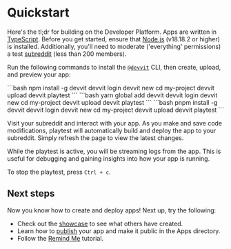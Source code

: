 
# Quickstart

Here's the tl;dr for building on the Developer Platform. Apps are written in [TypeScript](https://www.typescriptlang.org/). Before you get started, ensure that [Node.js](https://nodejs.org/) (v18.18.2 or higher) is installed. Additionally, you'll need to moderate ('everything' permissions) a test [subreddit](https://mods.reddithelp.com/hc/en-us/articles/360001766991-How-to-create-a-subreddit) (less than 200 members).

Run the following commands to install the [`@devvit`](https://www.npmjs.com/package/devvit) CLI, then create, upload, and preview your app:

<Tabs>
  <TabItem value="npm" label="npm" default>
```bash
npm install -g devvit
devvit login
devvit new
cd my-project
devvit upload
devvit playtest <my-subreddit>
```
  </TabItem>
  <TabItem value="yarn" label="Yarn">
```bash
yarn global add devvit
devvit login
devvit new
cd my-project
devvit upload
devvit playtest <my-subreddit>
```
  </TabItem>
  <TabItem value="pnpm" label="pnpm" default>
```bash
pnpm install -g devvit
devvit login
devvit new
cd my-project
devvit upload
devvit playtest <my-subreddit>
```
  </TabItem>
</Tabs>

Visit your subreddit and interact with your app. As you make and save code modifications, playtest will automatically build and deploy the app to your subreddit. Simply refresh the page to view the latest changes.

While the playtest is active, you will be streaming logs from the app. This is useful for debugging and gaining insights into how your app is running.

To stop the playtest, press `Ctrl + c`.

## Next steps

Now you know how to create and deploy apps! Next up, try the following:

- Check out the [showcase](/docs/showcase/) to see what others have created.
- Learn how to [publish](dev_guide/#9-publish) your app and make it public in the Apps directory.
- Follow the [Remind Me](/docs/showcase/tutorials/remind_me.md) tutorial.
